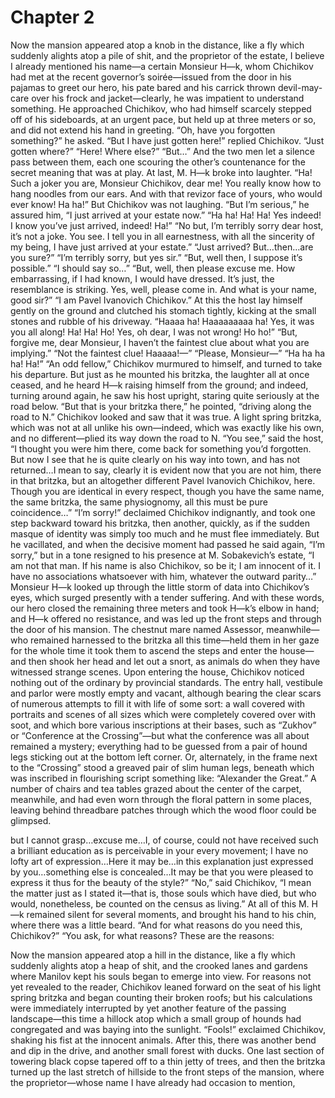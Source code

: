 # Chapter 2

<!-- WE RECOGNIZE on the earth the rolling contours of country fields, the windscorched green and brown tufts of wheat and heather, and their borders of still denser copse, born more of the idea of property than of the earth itself.  Between the masses of landed property run the thin cataracts of road owned by the municipal state, and carved across the particular fields are the foot- and cart-worn paths of the serfs.  At the highest points of the land are perched the manors and mansions of the aristocracy.  Besides these positive aspects, there are, here and there, the numerous absences and silences of little note (in no particular order): no birds singing, no leaves on the trees, no scenes of animals, no centers of social commotion, no souls. -->
<!-- Chichikov pressed is face against the window of the light spring britzka. No souls? Where were the little, smashed roofs of the peasantry? The estates were clear! And yet, who had made those furrows in that field? Who had gathered the hay into the barn over there? This was the distinguishing mark of Rus, setting it apart from other nations. In Rus they had achieved what the Englishman could only dream of: a yeomanry that existed and didn’t exist…. Just out of view, just out of the corner of your eye, in the places where one could not look, were the correct symbolic domain architecture, and also from time to time the things which are not, in the end, actually there.   -->
<!-- Above, clouds pass by in phased banks of disarray—the scattered ranks of some vanquished army—and are the only suggestion to the eyes that time has not stopped [connects with: “but it was easier to stop time”]. Behind this, the pale tablet of sky forced itself onto the literary space in an unending, unwanted tryst, punishing those who gaze up at it with a splitting pain in the forehead. Maybe just one patch of blue sky behind the right shoulder of Christ Pantocrator who offers an enigmatic greeting from the cathedral zenith, framed by spiraling babies and saints, raising his right hand in enigmatic mudra with his fingers. “Is He  flipping us off?” marvels the passing traveler. But no, Christ is not flipping us off.  The aural space, meanwhile, is occupied almost exclusively by the staccato gusts and blusters of the wind which all year does not cease accosting the face of land and people, and even seems to aspire to the totality of silence itself. And in those instances when the wind stops, one is overwhelmed by the silence which is even harder to hear; and to which one cannot close one’s ears. -->
<!-- These were some of the general elements describing, in broad strokes, the ambient sphere of rising action. -->

Now the mansion appeared atop a knob in the distance, like a fly which suddenly alights atop a pile of shit, and the proprietor of the estate, I believe I already mentioned his name—a certain Monsieur H—k, whom Chichikov had met at the recent governor’s soirée—issued from the door in his pajamas to greet our hero, his pate bared and his carrick thrown devil-may-care over his frock and jacket—clearly, he was impatient to understand something.  He approached Chichikov, who had himself scarcely stepped off of his sideboards, at an urgent pace, but held up at three meters or so, and did not extend his hand in greeting.
“Oh, have you forgotten something?” he asked.
“But I have just gotten here!” replied Chichikov.
“Just gotten where?”
“Here!  Where else?”
“But...”
And the two men let a silence pass between them, each one scouring the other’s countenance for the secret meaning that was at play.  At last, M. H—k broke into laughter.
“Ha!  Such a joker you are, Monsieur Chichikov, dear me!  You really know how to hang noodles from our ears.  And with that revizor face of yours, who would ever know!  Ha ha!”
But Chichikov was not laughing.  “But I’m serious,” he assured him, “I just arrived at your estate now.”
“Ha ha!  Ha!  Ha!  Yes indeed!  I know you’ve just arrived, indeed!  Ha!”
“No but, I’m terribly sorry dear host, it’s not a joke.  You see.  I tell you in all earnestness, with all the sincerity of my being, I have just arrived at your estate.”
“Just arrived?  But…then…are you sure?”
“I’m terribly sorry, but yes sir.”
“But, well then, I suppose it’s possible.”
“I should say so…”
“But, well, then please excuse me.  How embarrassing, if I had known, I would have dressed.  It’s just, the resemblance is striking.  Yes, well, please come in.  And what is your name, good sir?”
“I am Pavel Ivanovich Chichikov.”
	At this the host lay himself gently on the ground and clutched his stomach tightly, kicking at the small stones and rubble of his driveway.  “Haaaa ha!  Haaaaaaaaa ha!  Yes, it was you all along!  Ha!  Ha!  Ho!  Yes, oh dear, I was not wrong!  Ho ho!”
	“But, forgive me, dear Monsieur, I haven’t the faintest clue about what you are implying.”
	“Not the faintest clue!  Haaaaa!—”
	“Please, Monsieur—”
	“Ha ha ha ha!  Ha!”
	“An odd fellow,” Chichikov murmured to himself, and turned to take his departure.  But just as he mounted his britzka, the laughter all at once ceased, and he heard H—k raising himself from the ground; and indeed, turning around again, he saw his host upright, staring quite seriously at the road below.
	“But that is your britzka there,” he pointed, “driving along the road to N.”
	Chichikov looked and saw that it was true.  A light spring britzka, which was not at all unlike his own—indeed, which was exactly like his own, and no different—plied its way down the road to N.
“You see,” said the host, “I thought you were him there, come back for something you’d forgotten.  But now I see that he is quite clearly on his way into town, and has not returned…I mean to say, clearly it is evident now that you are not him, there in that britzka, but an altogether different Pavel Ivanovich Chichikov, here.  Though you are identical in every respect, though you have the same name, the same britzka, the same physiognomy, all this must be pure coincidence…”
“I’m sorry!” declaimed Chichikov indignantly, and took one step backward toward his britzka, then another, quickly, as if the sudden masque of identity was simply too much and he must flee immediately.  But he vacillated, and when the decisive moment had passed he said again, “I’m sorry,” but in a tone resigned to his presence at M. Sobakevich’s estate, “I am not that man.  If his name is also Chichikov, so be it; I am innocent of it.  I have no associations whatsoever with him, whatever the outward parity…”
Monsieur H—k looked up through the little storm of data into Chichikov’s eyes, which surged presently with a tender suffering.  And with these words, our hero closed the remaining three meters and took H—k’s elbow in hand; and H—k offered no resistance, and was led up the front steps and through the door of his mansion.
The chestnut mare named Assessor, meanwhile—who remained harnessed to the britzka all this time—held them in her gaze for the whole time it took them to ascend the steps and enter the house—and then shook her head and let out a snort, as animals do when they have witnessed strange scenes.
<!-- Target Class: Hard ICBM Launch Silos and Primary Bomber Bases -->
<!-- Aleysk (SS-18) ICBM Field: 26 SS-18 MOD3 (Satan); 52.28 N Lat. x 82.45 E Long.; Target Hardness- 7000 psi; Background Radiation- Normal -->
<!-- Derazhnya (SS-19) ICBM Field: 20 SS-19 MOD3 (Stiletto); 52.28 N Lat. x 82.45 E Long.; Target Hardness- 7000 psi; Background Radiation- Normal -->
<!-- Dombarovsky (SS-18) ICBM Field: 175 SS-18 MOD4 (Satan); 50.46 N Lat. x 59.32 E Long.; Target Hardness- 7000 psi; Background Radiation- Normal -->
<!-- Imeni Gastello (SS-18) ICBM Field: 18 SS-18 MOD4 (Satan); 51.90 N Lat. x 66.21 E Long.; Target Hardness- 7000 psi; Background Radiation- Normal -->
<!-- Tartu AFB: 15 TU-95 Bear G Aircraft; 58.23 N Lat. x 26.43 E Long.; Target Hardness- 40 psi; Background Radiation- Normal -->
<!-- Engels AFB: 20 TU-95 Bear G Aircraft; 51.29 N Lat. x 46.12 E Long.; Target Hardness- 40 psi; Background Radiation- Normal -->
<!-- Mys Shmidta AFB: 10 TU-26 Backfire Aircraft; 68.53 N Lat. x 179.25 E Long.; Target -->
<!-- Hardness- 40 psi; Background Radiation- Normal -->
Upon entering the house, Chichikov noticed nothing out of the ordinary by provincial standards.  The entry hall, vestibule and parlor were mostly empty and vacant, although bearing the clear scars of numerous attempts to fill it with life of some sort: a wall covered with portraits and scenes of all sizes which were completely covered over with soot, and which bore various inscriptions at their bases, such as “Zukhov” or “Conference at the Crossing”—but what the conference was all about remained a mystery; everything had to be guessed from a pair of hound legs sticking out at the bottom left corner.  Or, alternately, in the frame next to the “Crossing” stood a greaved pair of slim human legs, beneath which was inscribed in flourishing script something like: “Alexander the Great.”  A number of chairs and tea tables grazed about the center of the carpet, meanwhile, and had even worn through the floral pattern in some places, leaving behind threadbare patches through which the wood floor could be glimpsed.

but I cannot grasp…excuse me…I, of course, could not have received such a brilliant education as is perceivable in your every movement; I have no lofty art of expression...Here it may be…in this explanation just expressed by you…something else is concealed…It may be that you were pleased to express it thus for the beauty of the style?”  “No,” said Chichikov, “I mean the matter just as I stated it—that is, those souls which have died, but who would, nonetheless, be counted on the census as living.”  At all of this M. H—k remained silent for several moments, and brought his hand to his chin, where there was a little beard.  “And for what reasons do you need this, Chichikov?”  “You ask, for what reasons?  These are the reasons:


<!-- [falls out of house:] -->
<!-- 	But before Chichikov could proceed, he noticed, presently, that he had fallen out of the house. “Blast!”“But…wha—!  It seems that I have fallen out of M. H—k’s house!  Pah! Well, nothing for it: I must once again enter the house!”  And he set out forthright to accomplish his task; but just then a breeze whispered through a tall walnut tree that stood over the corner of the house, and the walnut tree, which though he did not realize or accept it was the projected logic and inevitable course of his neurasthenia, sent down several volleys of spiny walnuts which barred his path, and he was forced to detain his steps.  But the depth of what was hidden beneath all this masque was as though unfathomable, and our hero’s stubbornness was as though inexhaustible; like those who, after the Revolution, seemed so intent on smashing themselves to pieces against the new reality.   He bunched up the collar of his cranberry colored, swallowtail jacket over his head for protection and continued forward, thrusting out his hand in desperate reconnaissance.  But just then the breeze lifted in intensity, and walnuts came blizzarding down upon his position, preventing him from advancing further.  “Blast!” he cursed.  And he peaked out from beneath his dinner jacket to see where he was, but in the same instant a walnut pelted him square in the forehead.  “Ah!” he cried, retreating still further into his dinner jacket.  Now he heard a soft crunching sound from underfoot, and emerging from his dinner jacket he espied that he had entered a small deciduous grove.  “Blast!” he cursed.  He knelt down in the frosty detritus and opened his attaché case, pulling forth a plume and inkwell, and a ledger with the word “Discrepancies” written across the cover, and setting these implements across a tree stump, he turned the ledger to a blank page and began to make an entry. -->

Now the mansion appeared atop a hill in the distance, like a fly which suddenly alights atop a heap of shit, and the crooked lanes and gardens where Manilov kept his souls began to emerge into view.  For reasons not yet revealed to the reader, Chichikov leaned forward on the seat of his light spring britzka and began counting their broken roofs; but his calculations were immediately interrupted by yet another feature of the passing landscape—this time a hillock atop which a small group of hounds had congregated and was baying into the sunlight.
	“Fools!” exclaimed Chichikov, shaking his fist at the innocent animals.
	After this, there was another bend and dip in the drive, and another small forest with ducks.  One last section of towering black copse tapered off to a thin jetty of trees, and then the britzka turned up the last stretch of hillside to the front steps of the mansion, where the proprietor—whose name I have already had occasion to mention,
